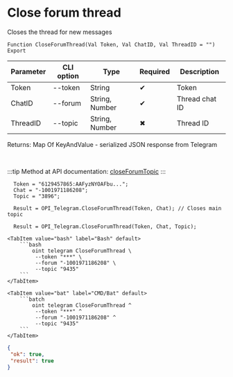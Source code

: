﻿---
sidebar_position: 4
description:  Closes the thread for new messagesСтраницы
keywords: [1C, 1С, 1С:Enterprise, 1С:Enterprise 8.3, API, Integration, Services, Exchange, OneScript, CLI, Telegram]
---


# Close forum thread
 Closes the thread for new messages



`Function CloseForumThread(Val Token, Val ChatID, Val ThreadID = "") Export`

  | Parameter | CLI option | Type | Required | Description |
  |-|-|-|-|-|
  | Token | --token | String | &#x2714; | Token |
  | ChatID | --forum | String, Number | &#x2714; | Thread chat ID |
  | ThreadID | --topic | String, Number | &#x2716; | Thread ID |

  
  Returns:  Map Of KeyAndValue - serialized JSON response from Telegram

<br/>

:::tip
Method at API documentation: [closeForumTopic](https://core.telegram.org/bots/api#closeforumtopic)
:::
<br/>



```bsl title="1C:Enterprise/OneScript code example"
  Token = "6129457865:AAFyzNYOAFbu...";
  Chat = "-1001971186208";
  Topic = "3896";
  
  Result = OPI_Telegram.CloseForumThread(Token, Chat); // Closes main topic
  
  Result = OPI_Telegram.CloseForumThread(Token, Chat, Topic);
```
 

 <Tabs>
  
    <TabItem value="bash" label="Bash" default>
        ```bash
            oint telegram CloseForumThread \
             --token "***" \
             --forum "-1001971186208" \
             --topic "9435"
        ```
    </TabItem>
  
    <TabItem value="bat" label="CMD/Bat" default>
        ```batch
            oint telegram CloseForumThread ^
             --token "***" ^
             --forum "-1001971186208" ^
             --topic "9435"
        ```
    </TabItem>
</Tabs>


```json title="Result"
{
 "ok": true,
 "result": true
}
```
